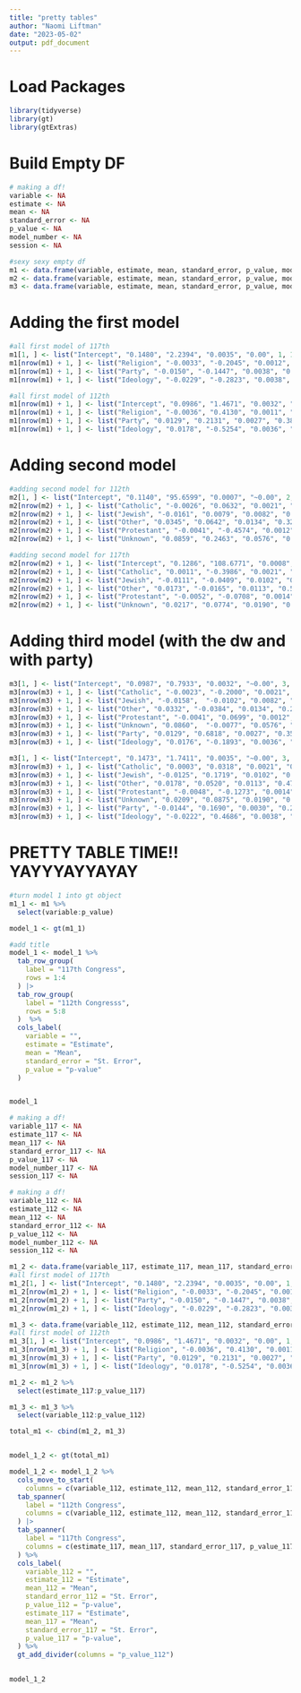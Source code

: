 ```yaml
---
title: "pretty tables"
author: "Naomi Liftman"
date: "2023-05-02"
output: pdf_document
---
```

# Load Packages
```r
library(tidyverse)
library(gt)
library(gtExtras)
```

# Build Empty DF
```r
# making a df!
variable <- NA
estimate <- NA
mean <- NA
standard_error <- NA
p_value <- NA
model_number <- NA
session <- NA

#sexy sexy empty df
m1 <- data.frame(variable, estimate, mean, standard_error, p_value, model_number, session)
m2 <- data.frame(variable, estimate, mean, standard_error, p_value, model_number, session)
m3 <- data.frame(variable, estimate, mean, standard_error, p_value, model_number, session)
```

# Adding the first model
```r
#all first model of 117th
m1[1, ] <- list("Intercept", "0.1480", "2.2394", "0.0035", "0.00", 1, 117)
m1[nrow(m1) + 1, ] <- list("Religion", "-0.0033", "-0.2045", "0.0012", "0.53", 1, 117)
m1[nrow(m1) + 1, ] <- list("Party", "-0.0150", "-0.1447", "0.0038", "0.23", 1, 117)
m1[nrow(m1) + 1, ] <- list("Ideology", "-0.0229", "-0.2823", "0.0038", "0.19", 1, 117)

#all first model of 112th
m1[nrow(m1) + 1, ] <- list("Intercept", "0.0986", "1.4671", "0.0032", "0.00", 1, 112)
m1[nrow(m1) + 1, ] <- list("Religion", "-0.0036", "0.4130", "0.0011", "0.53", 1, 112)
m1[nrow(m1) + 1, ] <- list("Party", "0.0129", "0.2131", "0.0027", "0.38", 1, 112)
m1[nrow(m1) + 1, ] <- list("Ideology", "0.0178", "-0.5254", "0.0036", "0.37", 1, 112)
```

# Adding second model
```r
#adding second model for 112th
m2[1, ] <- list("Intercept", "0.1140", "95.6599", "0.0007", "~0.00", 2, 112)
m2[nrow(m2) + 1, ] <- list("Catholic", "-0.0026", "0.0632", "0.0021", "0.77", 2, 112)
m2[nrow(m2) + 1, ] <- list("Jewish", "-0.0161", "0.0079", "0.0082", "0.48", 2, 112)
m2[nrow(m2) + 1, ] <- list("Other", "0.0345", "0.0642", "0.0134", "0.32", 2, 112)
m2[nrow(m2) + 1, ] <- list("Protestant", "-0.0041", "-0.4574", "0.0012", "0.74", 2, 112)
m2[nrow(m2) + 1, ] <- list("Unknown", "0.0859", "0.2463", "0.0576", "0.23", 2, 112)

#adding second model for 117th
m2[nrow(m2) + 1, ] <- list("Intercept", "0.1286", "108.6771", "0.0008", "~0.00", 2, 117)
m2[nrow(m2) + 1, ] <- list("Catholic", "0.0011", "-0.3986", "0.0021", "0.90", 2, 117)
m2[nrow(m2) + 1, ] <- list("Jewish", "-0.0111", "-0.0409", "0.0102", "0.62", 2, 117)
m2[nrow(m2) + 1, ] <- list("Other", "0.0173", "-0.0165", "0.0113", "0.54", 2, 117)
m2[nrow(m2) + 1, ] <- list("Protestant", "-0.0052", "-0.0708", "0.0014", "0.43", 2, 117)
m2[nrow(m2) + 1, ] <- list("Unknown", "0.0217", "0.0774", "0.0190", "0.48", 2, 117)
```


# Adding third model (with the dw and with party)
```r
m3[1, ] <- list("Intercept", "0.0987", "0.7933", "0.0032", "~0.00", 3, 112)
m3[nrow(m3) + 1, ] <- list("Catholic", "-0.0023", "-0.2000", "0.0021", "0.77", 3, 112)
m3[nrow(m3) + 1, ] <- list("Jewish", "-0.0158",  "-0.0102", "0.0082", "0.54", 3, 112)
m3[nrow(m3) + 1, ] <- list("Other", "0.0332", "-0.0384", "0.0134", "0.24", 3, 112)
m3[nrow(m3) + 1, ] <- list("Protestant", "-0.0041", "0.0699", "0.0012", "0.58", 3, 112)
m3[nrow(m3) + 1, ] <- list("Unknown", "0.0860",  "-0.0077", "0.0576", "0.24", 3, 112)
m3[nrow(m3) + 1, ] <- list("Party", "0.0129", "0.6818", "0.0027", "0.35", 3, 112)
m3[nrow(m3) + 1, ] <- list("Ideology", "0.0176", "-0.1893", "0.0036", "0.42", 3, 112)

m3[1, ] <- list("Intercept", "0.1473", "1.7411", "0.0035", "~0.00", 3, 117)
m3[nrow(m3) + 1, ] <- list("Catholic", "0.0003", "0.0318", "0.0021", "0.97", 3, 117)
m3[nrow(m3) + 1, ] <- list("Jewish", "-0.0125", "0.1719", "0.0102", "0.54", 3, 117)
m3[nrow(m3) + 1, ] <- list("Other", "0.0178", "0.0520", "0.0113", "0.47", 3, 117)
m3[nrow(m3) + 1, ] <- list("Protestant", "-0.0048", "-0.1273", "0.0014", "0.53", 3, 117)
m3[nrow(m3) + 1, ] <- list("Unknown", "0.0209", "0.0875", "0.0190", "0.54", 3, 117)
m3[nrow(m3) + 1, ] <- list("Party", "-0.0144", "0.1690", "0.0030", "0.26", 3, 117)
m3[nrow(m3) + 1, ] <- list("Ideology", "-0.0222", "0.4686", "0.0038", "0.24", 3, 117)
```

# PRETTY TABLE TIME!! YAYYYAYYAYAY
```r
#turn model 1 into gt object
m1_1 <- m1 %>% 
  select(variable:p_value)

model_1 <- gt(m1_1) 

#add title
model_1 <- model_1 %>% 
  tab_row_group(
    label = "117th Congress",
    rows = 1:4
  ) |>
  tab_row_group(
    label = "112th Congresss",
    rows = 5:8
  )  %>% 
  cols_label(
    variable = "",
    estimate = "Estimate", 
    mean = "Mean",
    standard_error = "St. Error",
    p_value = "p-value"
  )


model_1
```

```r
# making a df!
variable_117 <- NA
estimate_117 <- NA
mean_117 <- NA
standard_error_117 <- NA
p_value_117 <- NA
model_number_117 <- NA
session_117 <- NA

# making a df!
variable_112 <- NA
estimate_112 <- NA
mean_112 <- NA
standard_error_112 <- NA
p_value_112 <- NA
model_number_112 <- NA
session_112 <- NA

m1_2 <- data.frame(variable_117, estimate_117, mean_117, standard_error_117, p_value_117, model_number_117, session_117)
#all first model of 117th
m1_2[1, ] <- list("Intercept", "0.1480", "2.2394", "0.0035", "0.00", 1, 117)
m1_2[nrow(m1_2) + 1, ] <- list("Religion", "-0.0033", "-0.2045", "0.0012", "0.53", 1, 117)
m1_2[nrow(m1_2) + 1, ] <- list("Party", "-0.0150", "-0.1447", "0.0038", "0.23", 1, 117)
m1_2[nrow(m1_2) + 1, ] <- list("Ideology", "-0.0229", "-0.2823", "0.0038", "0.19", 1, 117)

m1_3 <- data.frame(variable_112, estimate_112, mean_112, standard_error_112, p_value_112, model_number_112, session_112)
#all first model of 112th
m1_3[1, ] <- list("Intercept", "0.0986", "1.4671", "0.0032", "0.00", 1, 112)
m1_3[nrow(m1_3) + 1, ] <- list("Religion", "-0.0036", "0.4130", "0.0011", "0.53", 1, 112)
m1_3[nrow(m1_3) + 1, ] <- list("Party", "0.0129", "0.2131", "0.0027", "0.38", 1, 112)
m1_3[nrow(m1_3) + 1, ] <- list("Ideology", "0.0178", "-0.5254", "0.0036", "0.37", 1, 112)

m1_2 <- m1_2 %>% 
  select(estimate_117:p_value_117)

m1_3 <- m1_3 %>% 
  select(variable_112:p_value_112)

total_m1 <- cbind(m1_2, m1_3)


model_1_2 <- gt(total_m1)

model_1_2 <- model_1_2 %>% 
  cols_move_to_start(
    columns = c(variable_112, estimate_112, mean_112, standard_error_112, p_value_112)) %>% 
  tab_spanner(
    label = "112th Congress",
    columns = c(variable_112, estimate_112, mean_112, standard_error_112, p_value_112)
  ) |>
  tab_spanner(
    label = "117th Congress",
    columns = c(estimate_117, mean_117, standard_error_117, p_value_117)
  ) %>% 
  cols_label(
    variable_112 = "",
    estimate_112 = "Estimate",
    mean_112 = "Mean",
    standard_error_112 = "St. Error",
    p_value_112 = "p-value",
    estimate_117 = "Estimate",
    mean_117 = "Mean",
    standard_error_117 = "St. Error",
    p_value_117 = "p-value",
  ) %>% 
  gt_add_divider(columns = "p_value_112")

  
model_1_2

```









